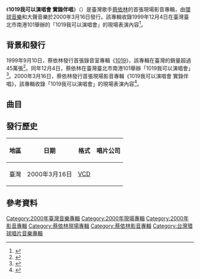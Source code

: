 {{Infobox album
| name       = 1019我可以演唱會 實錄伴唱
| type       = live
| artist     = [[蔡依林|蔡依林]]
| cover      = Jolin Tsai - 1019 I Can Concert.jpg
| released   = {{Start date|2000|03|16}}
| recorded   = {{Start date|1999|12|04}}
| venue      = {{TWN}}[[臺北市|臺北市]]南港101
| genre      = [[流行_(音樂類型)|流行]]
| length     = {{Duration|43:45}}
| label      =
* [[環球唱片_(台灣)|環球音樂]]
* 大聲音樂
| prev_title = [[1019_(專輯)|1019]]
| prev_year  = 1999
| next_title = [[Don't_Stop|Don't Stop]]
| next_year  = 2000
}}

《'''1019我可以演唱會 實錄伴唱'''》（{{Lang-en|'''1019 I Can Concert'''}}）是臺灣歌手[[蔡依林|蔡依林]]的首張現場影音專輯，由[[環球唱片_(台灣)|環球音樂]]和大聲音樂於2000年3月16日發行。該專輯收錄1999年12月4日在臺灣臺北市南港101舉辦的「1019我可以演唱會」的現場表演內容<ref name=":0">{{Citation|title=1019 我可以演唱会实录|url=https://music.douban.com/subject/26583417/|accessdate=2021-12-31|language=zh-CN|last=蔡依林|archive-date=2018-11-17|archive-url=https://web.archive.org/web/20181117193203/https://music.douban.com/subject/26583417/}}</ref>。

== 背景和發行 ==
1999年9月10日，蔡依林發行首張錄音室專輯《[[1019_(專輯)|1019]]》，該專輯在臺灣的銷量超過45萬張<ref>{{Citation|title=【蔡依林 Jolin】嗨、什麼樣的愛@Super Live 3-5 (2000-07-09)|url=https://www.youtube.com/watch?v=J7m4pBk9Dj4&list=PLMRg5foKEw-_NnlJ4H3u5Fx9D12umZixN&index=114|accessdate=2021-12-31|language=zh-CN|archive-date=2021-11-12|archive-url=https://web.archive.org/web/20211112141048/https://www.youtube.com/watch?v=J7m4pBk9Dj4&list=PLMRg5foKEw-_NnlJ4H3u5Fx9D12umZixN&index=114}}</ref>。同年12月4日，蔡依林在臺灣臺北市南港101舉辦「1019我可以演唱會」<ref>{{Cite web|title=娱乐首页_内容中心_新浪网|url=http://ent.sina.com.cn/c_star/2000-07-18/11019.shtml|access-date=2021-12-31|work=ent.sina.com.cn|archive-date=2020-07-22|archive-url=https://web.archive.org/web/20200722035707/http://ent.sina.com.cn/c_star/2000-07-18/11019.shtml}}</ref>。2000年3月16日，蔡依林發行首張現場影音專輯《1019我可以演唱會 實錄伴唱》，該專輯收錄「1019我可以演唱會」的現場表演內容<ref name=":0">{{Citation|title=1019 我可以演唱会实录|url=https://music.douban.com/subject/26583417/|accessdate=2021-12-31|language=zh-CN|last=蔡依林}}</ref>。

== 曲目 ==
{{Tracklist
| total_length = 43:45

| title1 = 上街
| music1 = 全英勳
| lyrics1 = [[艾莉絲_(主持人)|曾莉婷]]
| length1 = 4:39

| title2 = 怪我太年輕
| music2 = -{涂}-惠元
| lyrics2 = [[林秋离|林秋離]]
| length2 = 4:43

| title3 = [[我知道你很難過|我知道你很難過]]
| music3 = 葉良俊
| lyrics3 = 胡如虹
| length3 = 4:22

| title4 = [[First_Love_(宇多田光單曲)|First Love]]
| music4 = 宇多田光
| lyrics4 = [[宇多田光|宇多田光]]
| length4 = 4:18

| title5 = [[The_Greatest_Love_of_All|Greatest Love of All]]
| music5 = Michael Masser
| lyrics5 = Linda Creed
| length5 = 4:48

| title6 = [[The_Rose_(蔡依林歌曲)|The Rose]]
| music6 = Amanda McBroom
| lyrics6 = Amanda McBroom
| length6 = 4:20

| title7 = 空白
| music7 = 劉志文
| lyrics7 = 莊靜文
| length7 = 3:50

| title8 = 你是誰 
| music8 = [[陳輝陽|陳輝陽]]
| lyrics8 = -{于}-光中
| length8 = 4:06

| title9 = [[和世界做鄰居|和世界做鄰居]]
| music9 = [[伍樂城|伍樂城]]
| lyrics9 = 莊靜文
| length9 = 3:54

| title10 = Good-Bye
| music10 = 陳輝陽
| lyrics10 = 曾莉婷<br />[[李峻一|李峻]]
| length10 = 4:45
}}

== 發行歷史 ==
{| class="wikitable"
!地區
!日期
!格式
!唱片公司
|-
|臺灣
|2000年3月16日
|[[VCD|VCD]]
|{{Flatlist|
* [[環球唱片_(台灣)|環球音樂]]
* 大聲音樂
}}
|}

== 參考資料 ==
{{Reflist|30em}}

{{蔡依林}}

[[Category:2000年臺灣音樂專輯|Category:2000年臺灣音樂專輯]]
[[Category:2000年現場專輯|Category:2000年現場專輯]]
[[Category:2000年影音專輯|Category:2000年影音專輯]]
[[Category:蔡依林現場專輯|Category:蔡依林現場專輯]]
[[Category:蔡依林影音專輯|Category:蔡依林影音專輯]]
[[Category:台灣環球唱片音樂專輯|Category:台灣環球唱片音樂專輯]]